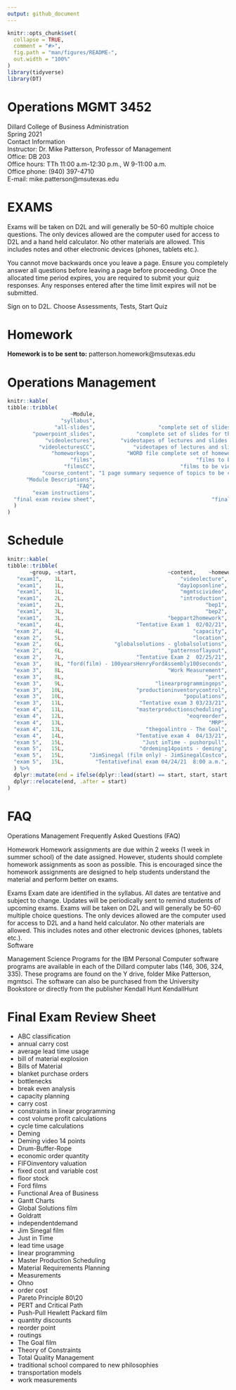 ```yaml
---
output: github_document
---
```


<!-- README.md is generated from README.Rmd. Please edit that file -->

```r
knitr::opts_chunk$set(
  collapse = TRUE,
  comment = "#>",
  fig.path = "man/figures/README-",
  out.width = "100%"
)
library(tidyverse)
library(DT)
```

# Operations MGMT 3452

<!-- badges: start -->
<!-- badges: end -->

Dillard College of Business Administration  
Spring 2021  
Contact Information  
Instructor:	Dr. Mike Patterson, Professor of Management  
Office:	DB 203  
Office hours:	TTh 11:00 a.m-12:30 p.m., W 9-11:00 a.m.   
Office phone:	(940) 397-4710   
E-mail:	mike.patterson@msutexas.edu    


# EXAMS 

Exams will be taken on D2L and will generally be 50-60 multiple choice questions.  The only devices allowed are the computer used for access to D2L and a hand held calculator.  No other materials are allowed.  This includes notes and other electronic devices (phones, tablets etc.).  
 
You cannot move backwards once you leave a page.  Ensure you completely answer all questions before leaving a page before proceeding.  Once the allocated time period expires, you are required to submit your quiz responses.  Any responses entered after the time limit expires will not be submitted.

Sign on to D2L.  Choose Assessments, Tests, Start Quiz


# Homework 

**Homework is to be sent to:** patterson.homework@msutexas.edu


# Operations Management 	


```r
knitr::kable(
tibble::tribble(
                    ~Module,                                                            ~Description,
                 "syllabus",                                               "syllabus for this class",
               "all-slides",                    "complete set of slides for the semester PDF format",
        "powerpoint_slides",             "complete set of slides for the semester PowerPoint format",
            "videolectures",        "videotapes of lectures and slides with audio lectures (not CC)",
          "videolecturesCC",            "videotapes of lectures and slides with audio lectures (CC)",
              "homeworkops",          "WORD file complete set of homework documents to be completed",
                    "films",                                "films to be viewed during the semester",
                  "filmsCC",                           "films to be viewed during the semester (CC)",
           "course_content", "1 page summary sequence of topics to be covered and examination dates",
      "Module Descriptions",                                                         "This document",
                      "FAQ",                                            "Frequently asked questions",
        "exam instructions",                                                 "D2L exam instructions",
  "final exam review sheet",                                     "final exam list of topics on exam"
  )
)


```

# Schedule 

```r
knitr::kable(
tibble::tribble(
       ~group, ~start,                             ~content,    ~homework,
   "exam1",    1L,                                     "videolecture",           NA,
   "exam1",    1L,                                    "day1opsonline",           NA,
   "exam1",    1L,                                     "mgmtscivideo",           NA,
   "exam1",    2L,                                     "introduction",           NA,
   "exam1",    2L,                                             "bep1",   "prbs 1-3",
   "exam1",    3L,                                             "bep2",           NA,
   "exam1",    3L,                                 "beppart2homework",           NA,
   "exam1",    4L,                       "Tentative Exam 1  02/02/21",           NA,
  "exam 2",    4L,                                         "capacity",           NA,
  "exam 2",    5L,                                         "location",   "prbs 4-7",
  "exam 2",    6L,                "globalsolutions - globalsolutions",           NA,
  "exam 2",    6L,                                 "patternsoflayout",           NA,
  "exam 2",    7L,                       "Tentative Exam 2  02/25/21",           NA,
  "exam 3",    8L, "ford(film) - 100yearsHenryFordAssembly100seconds",           NA,
  "exam 3",    8L,                                 "Work Measurement",           NA,
  "exam 3",    8L,                                             "pert",   "prbs 8-9",
  "exam 3",    9L,                             "linearprogrammingops", "prbs 10-12",
  "exam 3",   10L,                       "productioninventorycontrol",           NA,
  "exam 3",   10L,                                      "populations",           NA,
  "exam 3",   11L,                        "Tentative exam 3 03/23/21",           NA,
  "exam 4",   11L,                       "masterproductionscheduling",           NA,
  "exam 4",   12L,                                       "eoqreorder", "prbs 13-14",
  "exam 4",   13L,                                              "MRP", "prbs 14-17",
  "exam 4",   13L,                          "thegoalintro - The Goal",           NA,
  "exam 4",   14L,                       "Tentative exam 4  04/13/21",           NA,
  "exam 5",   15L,                         "Just inTime - pushorpull",           NA,
  "exam 5",   15L,                        "drdeming14points - deming",           NA,
  "exam 5",   15L,        "JimSinegal (film only) - JimSinegalCostco",           NA,
  "exam 5",   15L,          "Tentativefinal exam 04/24/21  8:00 a.m.",           NA
  ) %>% 
  dplyr::mutate(end = ifelse(dplyr::lead(start) == start, start, start + 1)) %>% 
  dplyr::relocate(end, .after = start)
)

```

# FAQ 

Operations Management Frequently Asked Questions (FAQ)

Homework 
Homework assignments are due within 2 weeks (1 week in summer school) of the date assigned.  However, students should complete homework assignments as soon as possible.  This is encouraged since the homework assignments are designed to help students understand the material and perform better on exams.

Exams
Exam date are identified in the syllabus.  All dates are tentative and subject to change.  Updates will be periodically sent to remind students of upcoming exams.  Exams will be taken on D2L and will generally be 50-60 multiple choice questions.  The only devices allowed are the computer used for access to D2L and a hand held calculator.  No other materials are allowed.  This includes notes and other electronic devices (phones, tablets etc.).   
 Software
 
Management Science Programs for the IBM Personal Computer software programs are available in each of the Dillard computer labs (146, 306, 324, 335).  These programs are found on the Y drive, folder Mike Patterson,  mgmtsci.  The software can also be purchased from the University Bookstore or directly from the publisher Kendall Hunt KendallHunt


# Final Exam Review Sheet 


- ABC classification
- annual carry cost
- average lead time usage
- bill of material explosion
- Bills of Material
- blanket purchase orders
- bottlenecks
- break even analysis
- capacity planning
- carry cost
- constraints in linear programming
- cost volume profit calculations
- cycle time calculations
- Deming
- Deming video 14 points
- Drum-Buffer-Rope
- economic order quantity
- FIFO\LIFO inventory valuation
- fixed cost and variable cost
- floor stock
- Ford films
- Functional Area of Business
- Gantt Charts
- Global Solutions film
- Goldratt
- independent\dependent demand
- Jim Sinegal film
- Just in Time
- lead time usage
- linear programming 
- Master Production Scheduling
- Material Requirements Planning
- Measurements
- Ohno
- order cost
- Pareto Principle     80\20
- PERT and Critical Path
- Push-Pull Hewlett Packard film
- quantity discounts
- reorder point
- routings
- The Goal film
- Theory of Constraints
- Total Quality Management
- traditional school compared to new philosophies 
- transportation models
- work measurements

